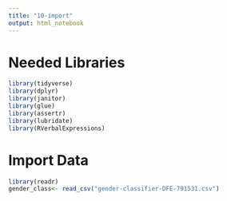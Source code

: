 ```yaml
---
title: "10-import"
output: html_notebook
---
```

# Needed Libraries

```r
library(tidyverse)
library(dplyr)
library(janitor)
library(glue)
library(assertr)
library(lubridate)
library(RVerbalExpressions)
```
# Import Data

```r
library(readr)
gender_class<- read_csv("gender-classifier-DFE-791531.csv")
```